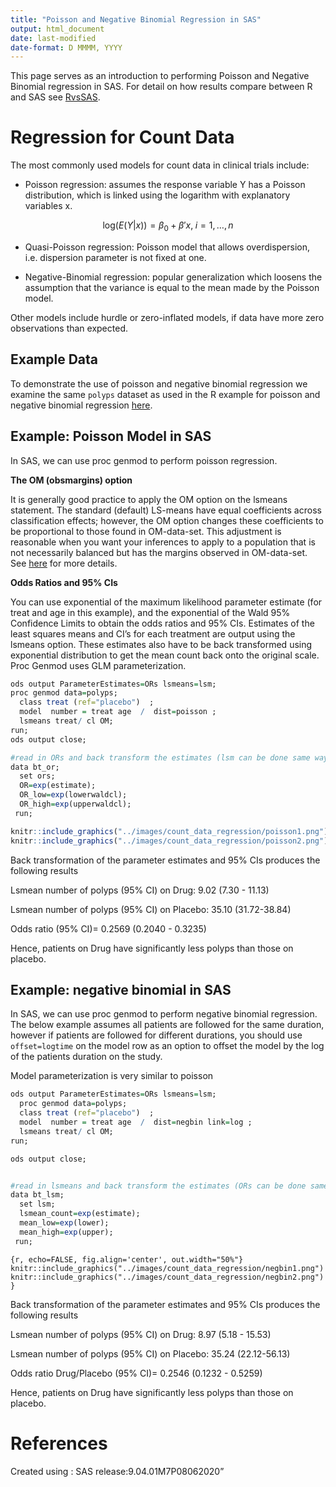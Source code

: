 ```yaml
---
title: "Poisson and Negative Binomial Regression in SAS"
output: html_document
date: last-modified
date-format: D MMMM, YYYY
---
```


This page serves as an introduction to performing Poisson and Negative Binomial regression in SAS. For detail on how results compare between R and SAS see [RvsSAS](R%20vs%20SAS:%20Negative%20Binomial%20Regression).

# **Regression for Count Data**

The most commonly used models for count data in clinical trials include:

-   Poisson regression: assumes the response variable Y has a Poisson distribution, which is linked using the logarithm with explanatory variables x.

$$
\text{log}(E(Y|x))= \beta_0 + \beta' x, \; i = 1,\ldots,n 
$$

-   Quasi-Poisson regression: Poisson model that allows overdispersion, i.e. dispersion parameter is not fixed at one.

-   Negative-Binomial regression: popular generalization which loosens the assumption that the variance is equal to the mean made by the Poisson model.

Other models include hurdle or zero-inflated models, if data have more zero observations than expected.

## **Example Data**

To demonstrate the use of poisson and negative binomial regression we examine the same `polyps` dataset as used in the R example for poisson and negative binomial regression [here](https://psiaims.github.io/CAMIS/R/count_data_regression.html).

## **Example: Poisson Model in SAS**

In SAS, we can use proc genmod to perform poisson regression.

**The OM (obsmargins) option**

It is generally good practice to apply the OM option on the lsmeans statement. The standard (default) LS-means have equal coefficients across classification effects; however, the OM option changes these coefficients to be proportional to those found in OM-data-set. This adjustment is reasonable when you want your inferences to apply to a population that is not necessarily balanced but has the margins observed in OM-data-set. See [here](https://documentation.sas.com/doc/en/pgmsascdc/v_062/statug/statug_mixed_syntax08.htm) for more details.

**Odds Ratios and 95% CIs**

You can use exponential of the maximum likelihood parameter estimate (for treat and age in this example), and the exponential of the Wald 95% Confidence Limits to obtain the odds ratios and 95% CIs. Estimates of the least squares means and CI's for each treatment are output using the lsmeans option. These estimates also have to be back transformed using exponential distribution to get the mean count back onto the original scale. Proc Genmod uses GLM parameterization.

```r

ods output ParameterEstimates=ORs lsmeans=lsm;
proc genmod data=polyps;       
  class treat (ref="placebo")  ;    
  model  number = treat age  /  dist=poisson ;
  lsmeans treat/ cl OM;
run; 
ods output close;

#read in ORs and back transform the estimates (lsm can be done same way)
data bt_or;
  set ors;
  OR=exp(estimate);
  OR_low=exp(lowerwaldcl);
  OR_high=exp(upperwaldcl);
 run;

```

```r
knitr::include_graphics("../images/count_data_regression/poisson1.png")
knitr::include_graphics("../images/count_data_regression/poisson2.png")
```


Back transformation of the parameter estimates and 95% CIs produces the following results

Lsmean number of polyps (95% CI) on Drug: 9.02 (7.30 - 11.13)

Lsmean  number of polyps (95% CI) on Placebo: 35.10 (31.72-38.84)

Odds ratio (95% CI)= 0.2569 (0.2040 - 0.3235)

Hence, patients on Drug have significantly less polyps than those on placebo.


## **Example: negative binomial in SAS**

In SAS, we can use proc genmod to perform negative binomial regression. The below example assumes all patients are followed for the same duration, however if patients are followed for different durations, you should use `offset=logtime` on the model row as an option to offset the model by the log of the patients duration on the study.

Model parameterization is very similar to poisson

```r

ods output ParameterEstimates=ORs lsmeans=lsm;
  proc genmod data=polyps; 
  class treat (ref="placebo")  ; 
  model  number = treat age  /  dist=negbin link=log ;
  lsmeans treat/ cl OM;
run;

ods output close;


#read in lsmeans and back transform the estimates (ORs can be done same way)
data bt_lsm;
  set lsm;
  lsmean_count=exp(estimate);
  mean_low=exp(lower);
  mean_high=exp(upper);
 run;
```

```{r, echo=FALSE, fig.align='center', out.width="50%"} knitr::include_graphics("../images/count_data_regression/negbin1.png") knitr::include_graphics("../images/count_data_regression/negbin2.png")}
```

Back transformation of the parameter estimates and 95% CIs produces the following results

Lsmean number of polyps (95% CI) on Drug: 8.97 (5.18 - 15.53)

Lsmean  number of polyps (95% CI) on Placebo: 35.24 (22.12-56.13)

Odds ratio Drug/Placebo (95% CI)= 0.2546 (0.1232 - 0.5259)

Hence, patients on Drug have significantly less polyps than those on placebo.

 

# References

Created using : SAS release:9.04.01M7P08062020"
